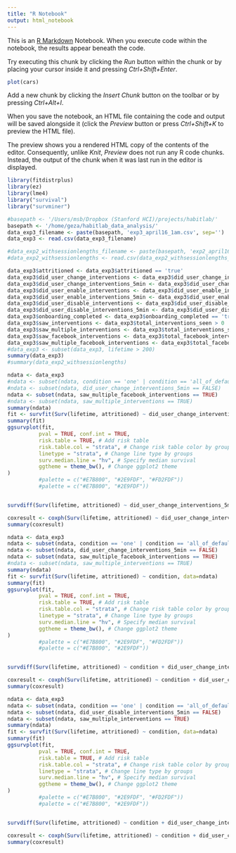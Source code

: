 ```yaml
---
title: "R Notebook"
output: html_notebook
---
```


This is an [R Markdown](http://rmarkdown.rstudio.com) Notebook. When you execute code within the notebook, the results appear beneath the code. 

Try executing this chunk by clicking the *Run* button within the chunk or by placing your cursor inside it and pressing *Ctrl+Shift+Enter*. 

```r
plot(cars)
```

Add a new chunk by clicking the *Insert Chunk* button on the toolbar or by pressing *Ctrl+Alt+I*.

When you save the notebook, an HTML file containing the code and output will be saved alongside it (click the *Preview* button or press *Ctrl+Shift+K* to preview the HTML file).

The preview shows you a rendered HTML copy of the contents of the editor. Consequently, unlike *Knit*, *Preview* does not run any R code chunks. Instead, the output of the chunk when it was last run in the editor is displayed.

```r
library(fitdistrplus)
library(ez)
library(lme4)
library("survival")
library("survminer")

#basepath <- '/Users/msb/Dropbox (Stanford HCI)/projects/habitlab/'
basepath <- '/home/geza/habitlab_data_analysis/'
data_exp3_filename <- paste(basepath, 'exp3_april16_1am.csv', sep='')
data_exp3 <- read.csv(data_exp3_filename)

#data_exp2_withsessionlengths_filename <- paste(basepath, 'exp2_april16_1am_withsessionlengths.csv', sep='')
#data_exp2_withsessionlengths <- read.csv(data_exp2_withsessionlengths_filename)

data_exp3$attritioned <- data_exp3$attritioned == 'true'
data_exp3$did_user_change_interventions <- data_exp3$did_user_change_interventions == 'true'
data_exp3$did_user_change_interventions_5min <- data_exp3$did_user_change_interventions_5min == 'true'
data_exp3$did_user_enable_interventions <- data_exp3$did_user_enable_interventions == 'true'
data_exp3$did_user_enable_interventions_5min <- data_exp3$did_user_enable_interventions_5min == 'true'
data_exp3$did_user_disable_interventions <- data_exp3$did_user_disable_interventions == 'true'
data_exp3$did_user_disable_interventions_5min <- data_exp3$did_user_disable_interventions_5min == 'true'
data_exp3$onboarding_completed <- data_exp3$onboarding_completed == 'true'
data_exp3$saw_interventions <- data_exp3$total_interventions_seen > 0
data_exp3$saw_multiple_interventions <- data_exp3$total_interventions_seen > 1
data_exp3$saw_facebook_interventions <- data_exp3$total_facebook_interventions_seen > 0
data_exp3$saw_multiple_facebook_interventions <- data_exp3$total_facebook_interventions_seen > 1
#data_exp3 <- subset(data_exp3, lifetime > 200)
summary(data_exp3)
#summary(data_exp2_withsessionlengths)
```



```r
ndata <- data_exp3
#ndata <- subset(ndata, condition == 'one' | condition == 'all_of_defaults')
#ndata <- subset(ndata, did_user_change_interventions_5min == FALSE)
ndata <- subset(ndata, saw_multiple_facebook_interventions == TRUE)
#ndata <- subset(ndata, saw_multiple_interventions == TRUE)
summary(ndata)
fit <- survfit(Surv(lifetime, attritioned) ~ did_user_change_interventions_5min, data=ndata)
summary(fit)
ggsurvplot(fit,
          pval = TRUE, conf.int = TRUE,
          risk.table = TRUE, # Add risk table
          risk.table.col = "strata", # Change risk table color by groups
          linetype = "strata", # Change line type by groups
          surv.median.line = "hv", # Specify median survival
          ggtheme = theme_bw(), # Change ggplot2 theme
)
          #palette = c("#E7B800", "#2E9FDF", "#FD2FDF"))
          #palette = c("#E7B800", "#2E9FDF"))


survdiff(Surv(lifetime, attritioned) ~ did_user_change_interventions_5min, data=ndata)

coxresult <- coxph(Surv(lifetime, attritioned) ~ did_user_change_interventions_5min, data=ndata)
summary(coxresult)
```



```r
ndata <- data_exp3
ndata <- subset(ndata, condition == 'one' | condition == 'all_of_defaults')
ndata <- subset(ndata, did_user_change_interventions_5min == FALSE)
ndata <- subset(ndata, saw_multiple_facebook_interventions == TRUE)
#ndata <- subset(ndata, saw_multiple_interventions == TRUE)
summary(ndata)
fit <- survfit(Surv(lifetime, attritioned) ~ condition, data=ndata)
summary(fit)
ggsurvplot(fit,
          pval = TRUE, conf.int = TRUE,
          risk.table = TRUE, # Add risk table
          risk.table.col = "strata", # Change risk table color by groups
          linetype = "strata", # Change line type by groups
          surv.median.line = "hv", # Specify median survival
          ggtheme = theme_bw(), # Change ggplot2 theme
)
          #palette = c("#E7B800", "#2E9FDF", "#FD2FDF"))
          #palette = c("#E7B800", "#2E9FDF"))


survdiff(Surv(lifetime, attritioned) ~ condition + did_user_change_interventions_5min, data=ndata)

coxresult <- coxph(Surv(lifetime, attritioned) ~ condition + did_user_change_interventions_5min, data=ndata)
summary(coxresult)
```



```r
ndata <- data_exp3
ndata <- subset(ndata, condition == 'one' | condition == 'all_of_defaults')
ndata <- subset(ndata, did_user_disable_interventions_5min == FALSE)
ndata <- subset(ndata, saw_multiple_interventions == TRUE)
summary(ndata)
fit <- survfit(Surv(lifetime, attritioned) ~ condition, data=ndata)
summary(fit)
ggsurvplot(fit,
          pval = TRUE, conf.int = TRUE,
          risk.table = TRUE, # Add risk table
          risk.table.col = "strata", # Change risk table color by groups
          linetype = "strata", # Change line type by groups
          surv.median.line = "hv", # Specify median survival
          ggtheme = theme_bw(), # Change ggplot2 theme
)
          #palette = c("#E7B800", "#2E9FDF", "#FD2FDF"))
          #palette = c("#E7B800", "#2E9FDF"))


survdiff(Surv(lifetime, attritioned) ~ condition + did_user_change_interventions_5min, data=ndata)

coxresult <- coxph(Surv(lifetime, attritioned) ~ condition + did_user_change_interventions_5min, data=ndata)
summary(coxresult)
```